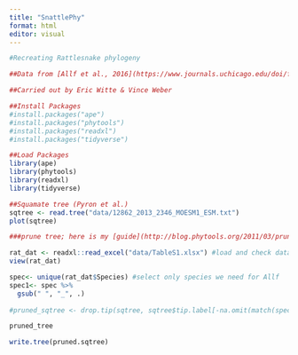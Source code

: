 ```yaml
---
title: "SnattlePhy"
format: html
editor: visual
---
```


```r
#Recreating Rattlesnake phylogeny

##Data from [Allf et al., 2016](https://www.journals.uchicago.edu/doi/full/10.1086/688017#_i5) & [Pyron et al., 2013](https://bmcecolevol.biomedcentral.com/articles/10.1186/1471-2148-13-93#MOESM1)

##Carried out by Eric Witte & Vince Weber

##Install Packages
#install.packages("ape")
#install.packages("phytools")
#install.packages("readxl")
#install.packages("tidyverse")

##Load Packages
library(ape)
library(phytools)
library(readxl)
library(tidyverse)

##Squamate tree (Pyron et al.)
sqtree <- read.tree("data/12862_2013_2346_MOESM1_ESM.txt")
plot(sqtree)

###prune tree; here is my [guide](http://blog.phytools.org/2011/03/prune-tree-to-list-of-taxa.html)

rat_dat <- readxl::read_excel("data/TableS1.xlsx") #load and check data from Allf
view(rat_dat)

spec<- unique(rat_dat$Species) #select only species we need for Allf
spec1<- spec %>% 
  gsub(" ", "_", .)
  
#pruned_sqtree <- drop.tip(sqtree, sqtree$tip.label[-na.omit(match(spec1, sqtree$tip.label))])

pruned_tree

write.tree(pruned.sqtree)


```
